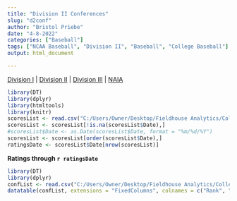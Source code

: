 ```yaml
---
title: "Division II Conferences"
slug: "d2conf"
author: "Bristol Priebe"
date: "4-8-2022"
categories: ["Baseball"]
tags: ["NCAA Baseball", "Division II", "Baseball", "College Baseball"]
output: html_document

---
```


[Division I](https://fieldhouseanalytics.com/d1conf/) | [Division II](https://fieldhouseanalytics.com/d2conf/) | [Division III](https://fieldhouseanalytics.com/d3conf/) |
[NAIA](https://fieldhouseanalytics.com/naiaconf/)

```r
library(DT)
library(dplyr)
library(htmltools)
library(knitr)
scoresList <- read.csv("C:/Users/Owner/Desktop/Fieldhouse Analytics/College Baseball/2022 Massey Scores.csv")
scoresList <- scoresList[!is.na(scoresList$Date),]
#scoresList$Date <- as.Date(scoresList$Date, format = "%m/%d/%Y")
scoresList <- scoresList[order(scoresList$Date),]
ratingsDate <- scoresList$Date[nrow(scoresList)]
```

**Ratings through `r ratingsDate`**


```r
library(DT)
library(dplyr)
confList <- read.csv("C:/Users/Owner/Desktop/Fieldhouse Analytics/College Baseball/2022 CUrrent Average Rating By Conference - D-II.csv")
datatable(confList, extensions = "FixedColumns", colnames = c("Rank", "Conference", "Avg Rating"), rownames = FALSE, class = "cell-border stripe", width = '400px', options = list(columnDefs = list(list(className = "dt-center", targets = c(0,2))), pageLength = 23, scrollX = TRUE, scrollY = '700px')) %>% formatRound("AvgRating", digits = 2)

```


